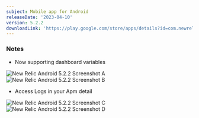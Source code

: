 ```yaml
---
subject: Mobile app for Android
releaseDate: '2023-04-10'
version: 5.2.2
downloadLink: 'https://play.google.com/store/apps/details?id=com.newrelic.rpm'
---
```



### Notes

* Now supporting dashboard variables
 
<img
  title="New Relic Android 5.2.2 Screenshot A"
  alt="New Relic Android 5.2.2 Screenshot A"
  src={nrAndroid5220a}
/>
<img
  title="New Relic Android 5.2.2 Screenshot B"
  alt="New Relic Android 5.2.2 Screenshot B"
  src={nrAndroid5220b}
/>

* Access Logs in your Apm detail
  
 <img
  title="New Relic Android 5.2.2 Screenshot C"
  alt="New Relic Android 5.2.2 Screenshot C"
  src={nrAndroid5220c}
/>
<img
  title="New Relic Android 5.2.2 Screenshot D"
  alt="New Relic Android 5.2.2 Screenshot D"
  src={nrAndroid5220d}
/>
